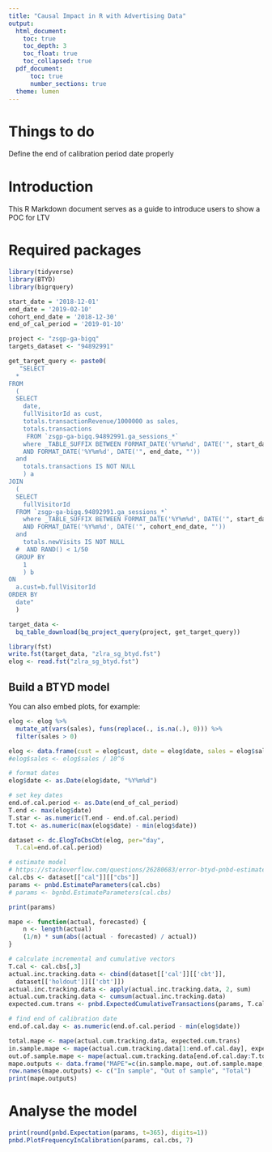 ---
title: "Causal Impact in R with Advertising Data"
output:
  html_document:
    toc: true
    toc_depth: 3
    toc_float: true
    toc_collapsed: true
  pdf_document:
      toc: true
      number_sections: true
  theme: lumen
---
# Things to do
Define the end of calibration period date properly



# Introduction

This R Markdown document serves as a guide to introduce users to show a POC for LTV

# Required packages
```{r}

library(tidyverse)
library(BTYD)
library(bigrquery)
```

```{r}
start_date = '2018-12-01'
end_date = '2019-02-10'
cohort_end_date = '2018-12-30'
end_of_cal_period = '2019-01-10'

project <- "zsgp-ga-bigq"
targets_dataset <- "94892991"

get_target_query <- paste0(
   "SELECT
  *
FROM
  (
  SELECT
    date,
    fullVisitorId as cust,
    totals.transactionRevenue/1000000 as sales,
    totals.transactions
     FROM `zsgp-ga-bigq.94892991.ga_sessions_*`
    where _TABLE_SUFFIX BETWEEN FORMAT_DATE('%Y%m%d', DATE('", start_date, "'))
    AND FORMAT_DATE('%Y%m%d', DATE('", end_date, "'))
  and
    totals.transactions IS NOT NULL
    ) a
JOIN
  (
  SELECT
    fullVisitorId
  FROM `zsgp-ga-bigq.94892991.ga_sessions_*`
    where _TABLE_SUFFIX BETWEEN FORMAT_DATE('%Y%m%d', DATE('", start_date, "'))
    AND FORMAT_DATE('%Y%m%d', DATE('", cohort_end_date, "'))
  and
    totals.newVisits IS NOT NULL
  #  AND RAND() < 1/50
  GROUP BY
    1
    ) b
ON
  a.cust=b.fullVisitorId
ORDER BY
  date"
  )

target_data <-
  bq_table_download(bq_project_query(project, get_target_query))

library(fst)
write.fst(target_data, "zlra_sg_btyd.fst")
elog <- read.fst("zlra_sg_btyd.fst")

```

## Build a BTYD model

You can also embed plots, for example:

```{r}
elog <- elog %>% 
  mutate_at(vars(sales), funs(replace(., is.na(.), 0))) %>% 
  filter(sales > 0)

elog <- data.frame(cust = elog$cust, date = elog$date, sales = elog$sales)
#elog$sales <- elog$sales / 10^6

# format dates
elog$date <- as.Date(elog$date, "%Y%m%d")

# set key dates
end.of.cal.period <- as.Date(end_of_cal_period)
T.end <- max(elog$date)
T.star <- as.numeric(T.end - end.of.cal.period)
T.tot <- as.numeric(max(elog$date) - min(elog$date))

dataset <- dc.ElogToCbsCbt(elog, per="day", 
  T.cal=end.of.cal.period)

# estimate model
# https://stackoverflow.com/questions/26280683/error-btyd-pnbd-estimateparameters-l-bfgs-b-needs-finite-values-of-fn
cal.cbs <- dataset[["cal"]][["cbs"]]
params <- pnbd.EstimateParameters(cal.cbs)
# params <- bgnbd.EstimateParameters(cal.cbs)

print(params)
```

```{r}
mape <- function(actual, forecasted) {
    n <- length(actual)
    (1/n) * sum(abs((actual - forecasted) / actual))
}

# calculate incremental and cumulative vectors
T.cal <- cal.cbs[,3]
actual.inc.tracking.data <- cbind(dataset[['cal']][['cbt']], 
  dataset[['holdout']][['cbt']])
actual.inc.tracking.data <- apply(actual.inc.tracking.data, 2, sum)
actual.cum.tracking.data <- cumsum(actual.inc.tracking.data)
expected.cum.trans <- pnbd.ExpectedCumulativeTransactions(params, T.cal, T.tot, length(actual.cum.tracking.data))

# find end of calibration date
end.of.cal.day <- as.numeric(end.of.cal.period - min(elog$date))

total.mape <- mape(actual.cum.tracking.data, expected.cum.trans)
in.sample.mape <- mape(actual.cum.tracking.data[1:end.of.cal.day], expected.cum.trans[1:end.of.cal.day])
out.of.sample.mape <- mape(actual.cum.tracking.data[end.of.cal.day:T.tot], expected.cum.trans[end.of.cal.day:T.tot])
mape.outputs <- data.frame("MAPE"=c(in.sample.mape, out.of.sample.mape, total.mape))
row.names(mape.outputs) <- c("In sample", "Out of sample", "Total")
print(mape.outputs)

```


# Analyse the model

```{r}
print(round(pnbd.Expectation(params, t=365), digits=1))
pnbd.PlotFrequencyInCalibration(params, cal.cbs, 7)
```

